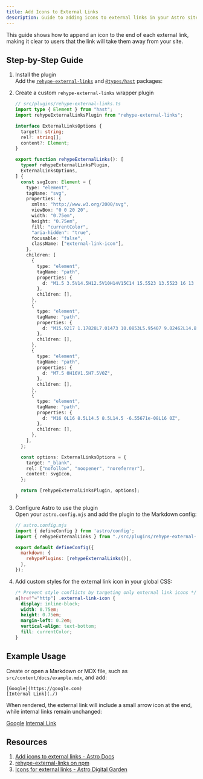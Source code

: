 ```yaml
---
title: Add Icons to External Links
description: Guide to adding icons to external links in your Astro site.
---
```



This guide shows how to append an icon to the end of each external link, making it clear to users that the link will take them away from your site.

## Step-by-Step Guide

<Steps>

1. Install the plugin  
   Add the [`rehype-external-links`](https://github.com/rehypejs/rehype-external-links) and [`@types/hast`](https://github.com/DefinitelyTyped/DefinitelyTyped/tree/master/types/hast) packages:

   <PackageManagerCommand command="add rehype-external-links @types/hast" />

2. Create a custom `rehype-external-links` wrapper plugin  

    ```ts
    // src/plugins/rehype-external-links.ts
    import type { Element } from "hast";
    import rehypeExternalLinksPlugin from "rehype-external-links";

    interface ExternalLinksOptions {
      target?: string;
      rel?: string[];
      content?: Element;
    }

    export function rehypeExternalLinks(): [
      typeof rehypeExternalLinksPlugin,
      ExternalLinksOptions,
    ] {
      const svgIcon: Element = {
        type: "element",
        tagName: "svg",
        properties: {
          xmlns: "http://www.w3.org/2000/svg",
          viewBox: "0 0 20 20",
          width: "0.75em",
          height: "0.75em",
          fill: "currentColor",
          "aria-hidden": "true",
          focusable: "false",
          className: ["external-link-icon"],
        },
        children: [
          {
            type: "element",
            tagName: "path",
            properties: {
              d: "M1.5 3.5V14.5H12.5V10H14V15C14 15.5523 13.5523 16 13 16H1C0.447716 16 0 15.5523 0 15V3C0 2.44772 0.447715 2 1 2H6V3.5H1.5Z",
            },
            children: [],
          },
          {
            type: "element",
            tagName: "path",
            properties: {
              d: "M15.9217 1.17828L7.01473 10.0853L5.95407 9.02462L14.8611 0.117624L15.9217 1.17828Z",
            },
            children: [],
          },
          {
            type: "element",
            tagName: "path",
            properties: {
              d: "M7.5 0H16V1.5H7.5V0Z",
            },
            children: [],
          },
          {
            type: "element",
            tagName: "path",
            properties: {
              d: "M16 0L16 8.5L14.5 8.5L14.5 -6.55671e-08L16 0Z",
            },
            children: [],
          },
        ],
      };

      const options: ExternalLinksOptions = {
        target: "_blank",
        rel: ["nofollow", "noopener", "noreferrer"],
        content: svgIcon,
      };

      return [rehypeExternalLinksPlugin, options];
    }
    ```

3. Configure Astro to use the plugin  
   Open your `astro.config.mjs` and add the plugin to the Markdown config:

    ```js ins={3, 7}
    // astro.config.mjs
    import { defineConfig } from 'astro/config';
    import { rehypeExternalLinks } from "./src/plugins/rehype-external-links";

    export default defineConfig({
      markdown: {
        rehypePlugins: [rehypeExternalLinks()],
      },
    });
    ```

4. Add custom styles for the external link icon in your global CSS:
    ```css
    /* Prevent style conflicts by targeting only external link icons */
    a[href^="http"] .external-link-icon {
      display: inline-block;
      width: 0.75em;
      height: 0.75em;
      margin-left: 0.2em;
      vertical-align: text-bottom;
      fill: currentColor;
    }
    ```

</Steps>

## Example Usage

Create or open a Markdown or MDX file, such as `src/content/docs/example.mdx`, and add:

```mdx
[Google](https://google.com)  
[Internal Link](./)
````

When rendered, the external link will include a small arrow icon at the end, while internal links remain unchanged:

[Google](https://google.com)
[Internal Link](./)

## Resources

1. [Add icons to external links - Astro Docs](https://docs.astro.build/en/recipes/external-links)
2. [rehype-external-links on npm](https://www.npmjs.com/package/rehype-external-links)
3. [Icons for external links - Astro Digital Garden](https://astro-digital-garden.stereobooster.com/recipes/icons-to-external-links)
